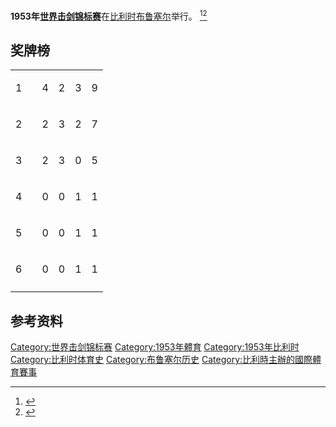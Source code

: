 '''1953年[[世界击剑锦标赛|世界击剑锦标赛]]'''在[[比利时|比利时]][[布鲁塞尔|布鲁塞尔]]举行。 <ref>{{cite book|last=The Guinness Encyclopaedia of Sports Records & Results|first=|title=Fencing World Championships, pages 165-167|url=https://archive.org/details/guinnessencyclop00matt|year=1987|publisher=Guinness Superlatives Ltd|isbn=0-85112-492-5}}</ref><ref>{{cite web|url=http://www.like2do.com/learn?s=World_Fencing_Championships|title=World Fencing Championships|publisher=like2do|access-date=2018-06-25|archive-url=https://web.archive.org/web/20180625161030/http://www.like2do.com/learn?s=World_Fencing_Championships|archive-date=2018-06-25|dead-url=yes}}</ref>

== 奖牌榜 ==
{| {{RankedMedalTable}}
|-
| 1 ||align=left| {{HUN}} || 4 || 2 || 3 || 9 
|-
| 2 ||align=left| {{ITA}} || 2 || 3 || 2 || 7
|-
| 3 ||align=left| {{FRA}} || 2 || 3 || 0 || 5
|-
| 4 ||align=left| {{POL}} || 0 || 0 || 1 || 1
|-
| 5 ||align=left| {{FRG}} || 0 || 0 || 1 || 1
|-
| 6 ||align=left| {{SUI}} || 0 || 0 || 1 || 1
|-
|}
==参考资料==
{{reflist}}
{{世界击剑锦标赛}}

[[Category:世界击剑锦标赛|Category:世界击剑锦标赛]]
[[Category:1953年體育|Category:1953年體育]]
[[Category:1953年比利时|Category:1953年比利时]]
[[Category:比利时体育史|Category:比利时体育史]]
[[Category:布鲁塞尔历史|Category:布鲁塞尔历史]]
[[Category:比利時主辦的國際體育賽事|Category:比利時主辦的國際體育賽事]]